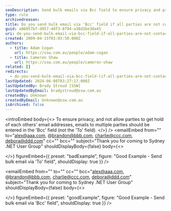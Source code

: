 ```yaml
---
seoDescription: Send bulk emails via Bcc field to ensure privacy and protect recipients' email addresses from being shared.
type: rule
archivedreason:
title: Do you send bulk email via 'Bcc' field if all parties are not contacts of each other?
guid: a06057b7-d957-4df3-8794-a38d2be30a45
uri: do-you-send-bulk-email-via-bcc-field-if-all-parties-are-not-contacts-of-each-other
created: 2009-04-15T03:03:50.000Z
authors:
  - title: Adam Cogan
    url: https://ssw.com.au/people/adam-cogan
  - title: Cameron Shaw
    url: https://ssw.com.au/people/cameron-shaw
related: []
redirects:
  - do-you-send-bulk-email-via-bcc-field-(if-all-parties-are-not-contacts-of-each-other)
lastUpdated: 2024-06-08T03:27:17.000Z
lastUpdatedBy: Brady Stroud [SSW]
lastUpdatedByEmail: bradystroud@ssw.com.au
createdBy: Unknown
createdByEmail: Unknown@ssw.com.au
isArchived: false
---
```


<introEmbed
  body={<>
To ensure privacy, and not allow parties to get hold of each others' email addresses, emails to multiple parties should be entered in the 'Bcc' field (not the 'To' field).
  </>}
/>
<emailEmbed
  from=""
  to="alex@aaa.com, @brandon@bbb.com, charlie@ccc.com, debora@ddd.com"
  cc=""
  bcc=""
  subject="Thank you for coming to Sydney .NET User Group"
  shouldDisplayBody={false}
  body={<>
    
  </>}
  figureEmbed={{
    preset: "badExample",
    figure: "Good Example - Send bulk email via 'To' field",
    shouldDisplay: true
  }}
/>

<emailEmbed
  from=""
  to=""
  cc=""
  bcc="alex@aaa.com, @brandon@bbb.com, charlie@ccc.com, debora@ddd.com"
  subject="Thank you for coming to Sydney .NET User Group"
  shouldDisplayBody={false}
  body={<>
    
  </>}
  figureEmbed={{
    preset: "goodExample",
    figure: "Good Example - Send bulk email via 'Bcc' field",
    shouldDisplay: true
  }}
/>
